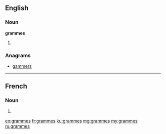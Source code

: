 ==English==

===Noun===
'''grammes'''

# {{plural of|gramme}}

===Anagrams===
* [[gammers#English|gammers]]

----

==French==

===Noun===
{{head|fr}}

# {{plural of|gramme|lang=fr}}

[[eo:grammes]]
[[fr:grammes]]
[[ku:grammes]]
[[mg:grammes]]
[[my:grammes]]
[[ru:grammes]]